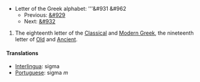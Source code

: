 *Letter of the Greek alphabet: '''&#931 &#962
**Previous: [[rho|&#929]]
**Next: [[tau|&#932]]

# The eighteenth letter of the [[Classical Greek|Classical]] and [[Modern Greek]], the nineteenth letter of [[Old Greek|Old]] and [[Ancient Greek|Ancient]].
==== Translations ====
*[[Interlingua]]: sigma
*[[Portuguese]]: sigma ''m''